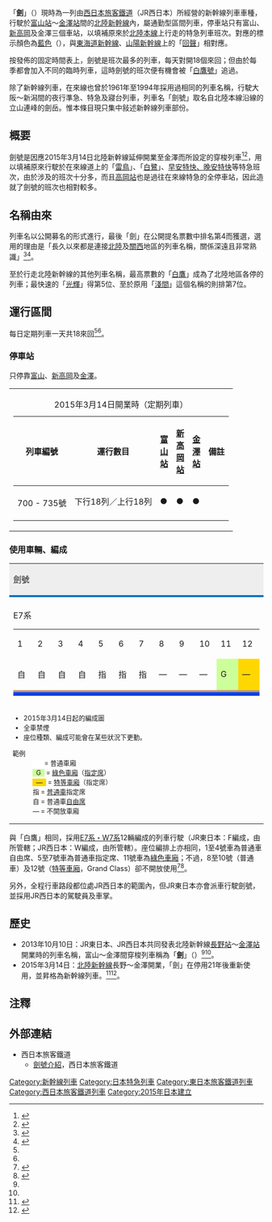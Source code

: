 {{列車名
|列車名       = 劍號
|公司色       = #0072bc
|圖像         = E7 F12 Shin-Takaoka 20150314.jpg
|圖像説明     = 一列JR東日本的E7系列車F12編成準備進入[[新高岡站|新高岡站]]的劍號列車（2015年3月14日）
|日文原名     = つるぎ
|羅馬拼音     = Tsurugi
|營運商       = [[西日本旅客鐵道|西日本旅客鐵道]]（JR西日本）
|列車種別     = [[特別急行列車|特急列車]]
|運行路段     = [[富山站_(日本)|富山]]－[[金澤站|金澤]]
|主要途徑路線 = [[北陸新幹線|北陸新幹線]]
|使用車輛     = [[新幹線E7/W7系電力動車組|W7系]]（JR西日本）<br/>E7系（JR東日本）
|服務開始日   = 2015年3月14日
|服務停止日   = 
|備註         = 
|全寬備註     = 
}}
「'''劍'''」（{{jpn|j=つるぎ|rm=Tsurugi|f=y}}）現時為一列由[[西日本旅客鐵道|西日本旅客鐵道]]（JR西日本）所經營的新幹線列車車種，行駛於[[富山站_(日本)|富山站]]～[[金澤站|金澤站]]間的[[北陸新幹線|北陸新幹線]]內，屬通勤型區間列車，停車站只有富山、[[新高岡站|新高岡]]及金澤三個車站，以填補原來於[[北陸本線|北陸本線]]上行走的特急列車班次。對應的標示顏色為[[藍色|藍色]]（{{color|#3050FF|■}}），與[[東海道新幹線|東海道新幹線]]、[[山陽新幹線|山陽新幹線]]上的「[[回聲號列車|回聲]]」相對應。

按發佈的固定時間表上，劍號是班次最多的列車，每天對開18個來回；但由於每季都會加入不同的臨時列車，這時劍號的班次便有機會被「[[白鷹號列車|白鷹號]]」追過。

除了新幹線列車，在來線也曾於1961年至1994年採用過相同的列車名稱，行駛大阪～新潟間的夜行準急、特急及寢台列車，列車名「劍號」取名自北陸本線沿線的立山連峰的劍岳。惟本條目現只集中敍述新幹線列車部份。

== 概要 ==
劍號是因應2015年3月14日北陸新幹線延伸開業至金澤而所設定的穿梭列車<ref name="jreast20140827">{{Cite press release|url=http://www.jreast.co.jp/press/2014/20140814.pdf|format=PDF|title=北陸新幹線 長野〜金沢間開業に伴う運行計画の概要について|publisher=東日本旅客鉄道|date=2014-08-27|accessdate=2014-08-27|archiveurl=https://web.archive.org/web/20140722234208/http://www.osaka-sandai.ac.jp/ce/rt/19xx/03/03IP-SPRG-HKRKSv3.pdf|archivedate=2014-07-22|dead-url=no}}</ref><ref name="jrwest20140827">{{Cite press release|url=http://www.westjr.co.jp/press/article/2014/08/page_6073.html|title=北陸新幹線 長野〜金沢間開業に伴う運行計画の概要について|publisher=西日本旅客鉄道|date=2014-08-27|accessdate=2014-08-27|archiveurl=https://web.archive.org/web/20140827061147/http://www.westjr.co.jp/press/article/2014/08/page_6073.html|archivedate=2014-08-27|dead-url=no}}</ref>，用以填補原來行駛於在來線道上的「[[雷鳥號列車|雷鳥]]」、「[[白鷺號列車|白鷺]]」、[[早安特快、晚安特快|早安特快、晚安特快]]等特急班次，由於涉及的班次十分多，而且[[高岡站|高岡站]]也是過往在來線特急的全停車站，因此造就了劍號的班次也相對較多。

==名稱由來==
列車名以公開募名的形式進行，最後「劍」在公開提名票數中排名第4而獲選，選用的理由是「長久以來都是連接[[北陸|北陸]]及[[近畿地方|關西]]地區的列車名稱，關係深遠且非常熟識」<ref name="jreast20131010">{{Cite press release|url=http://www.jreast.co.jp/press/2013/20131008.pdf|format=PDF|title=北陸新幹線の列車名の決定について|publisher=東日本旅客鉄道|date=2013-10-10|accessdate=2013-10-10|archiveurl=https://web.archive.org/web/20131010101516/http://www.jreast.co.jp/press/2013/20131008.pdf|archivedate=2013-10-10|dead-url=no}}</ref><ref name="westjr20131010">{{Cite press release|url=http://www.westjr.co.jp/press/article/2013/10/page_4570.html|title=北陸新幹線の列車名の決定について|publisher=西日本旅客鉄道|date=2013-10-10|accessdate=2014-11-14|archiveurl=https://web.archive.org/web/20141109113659/http://www.westjr.co.jp/press/article/2013/10/page_4570.html|archivedate=2014-11-09|dead-url=no}}</ref>。

至於行走北陸新幹線的其他列車名稱，最高票數的「[[白鷹號列車|白鷹]]」成為了北陸地區各停的列車；最快速的「[[光輝號列車|光輝]]」得第5位、至於原用「[[淺間號列車|淺間]]」這個名稱的則排第7位。

== 運行區間 ==
每日定期列車一天共18來回<ref name="jreast20140827" /><ref name="jrwest20140827" />。

===停車站===
只停靠[[富山站_(日本)|富山]]、[[新高岡站|新高岡]]及[[金澤站|金澤]]。
{| style="font-size:90%; margin:1em 0em 2em 3em;"
|-
|
{| class="wikitable" style="text-align:center; font-size:90%;"
|-
|+2015年3月14日開業時（定期列車）
!列車編號
!運行數目
!style="width:1em;"|[[富山站_(日本)|富山站]]
!style="width:1em;"|[[新高岡站|新高岡站]]
!style="width:1em;"|[[金澤站|金澤站]]
!備註
|-
!rowspan="2"|700 - 735號
!下行18列／上行18列
|●||●||●||style="text-align:left;"|
|-
|}
|}
=== 使用車輛、編成 ===
{| style="text-align:center; float:right; margin:1em 0em 2em 3em; padding:1em; border:solid 1px #999; width:15em;"
|style="background-color:#eee; border-bottom:solid 4px #0072bc;"|劍號
|-
|style="font-size:80%;"|{{TrainDirection|東京|金澤}}
|-
|E7系
{| class="wikitable" style="font-size:80%; margin:0.5em auto;"
|-
| style="width:2em;"| 1
| style="width:2em;"| 2
| style="width:2em;"| 3
| style="width:2em;"| 4
| style="width:2em;"| 5
| style="width:2em;"| 6
| style="width:2em;"| 7
| style="width:2em;"| 8
| style="width:2em;"| 9
| style="width:2em;"| 10
| style="width:2em;"| 11
| style="width:2em;"| 12
|-
|自
|自
|自
|自
|指
|指
|指
|—
|—
|—
|style="background-color:#cf9;"|G
|style="background-color:#ffd700;"|—
|-
|colspan="12" style="background-color:#0042fb; border-top:solid 4px #c4956e;"|
|}
|-
|style="text-align:left; font-size:80%;"|
* 2015年3月14日起的編成圖
* 全車禁煙
* 座位種類、編成可能會在某些狀況下更動。
; 範例
: <span style="background-color:#ffffff;"> 　 </span> = 普通車廂
: <span style="background-color:#cf9;">  G  </span> = [[綠色車廂|綠色車廂]]（[[指定席|指定席]]）
: <span style="background-color:#ffd700;">  —  </span> = [[特等車廂|特等車廂]]（指定席）
: 指 = [[普通車|普通車]]指定席
: 自 = 普通車[[自由席|自由席]]
: — = 不開放車廂
|}
與「白鷹」相同，採用[[新幹線E7/W7系電力動車組|E7系・W7系]]12輛編成的列車行駛（JR東日本：F編成，由{{link-ja|長野新幹線車輛中心|長野新幹線車両センター}}所管轄；JR西日本：W編成，由{{link-ja|白山綜合車輛所|白山総合車両所}}所管轄）。座位編排上亦相同，1至4號車為普通車自由席、5至7號車為普通車指定席、11號車為[[綠色車廂|綠色車廂]]；不過，8至10號（普通車）及12號（[[特等車廂|特等車廂]]，Grand Class）卻不開放使用<ref>{{Cite press release|url=http://www.jreast.co.jp/press/2014/20150122.pdf|format=PDF|title=北陸新幹線（W7・E7系）「グランクラス」のサービス内容について|publisher=東日本旅客鉄道|date=2015-01-30|accessdate=2015-01-30|archiveurl=https://web.archive.org/web/20150131152047/http://www.jreast.co.jp/press/2014/20150122.pdf|archivedate=2015-01-31|dead-url=no}}</ref><ref>{{Cite press release|url=http://www.westjr.co.jp/press/article/2015/01/page_6750.html|title=北陸新幹線（W7・E7系）「グランクラス」のサービス内容について|publisher=西日本旅客鉄道|date=2015-01-30|accessdate=2015-01-30|archiveurl=https://web.archive.org/web/20150130091944/http://www.westjr.co.jp/press/article/2015/01/page_6750.html|archivedate=2015-01-30|dead-url=no}}</ref>。

另外，全程行車路段都位處JR西日本的範圍內，但JR東日本亦會派車行駛劍號，並採用JR西日本的駕駛員及車掌。

== 歷史 ==
* 2013年10月10日：JR東日本、JR西日本共同發表北陸新幹線[[長野站|長野站]]～[[金澤站|金澤站]]開業時的列車名稱，富山～金澤間穿梭列車稱為「'''劍'''」（{{lang|ja|つるぎ}}）<ref name="jreast20131010" /><ref name="westjr20131010" />。
* 2015年3月14日：[[北陸新幹線|北陸新幹線]]長野～金澤開業，「劍」在停用21年後重新使用，並昇格為新幹線列車。<ref>{{Cite press release|url=http://www.jreast.co.jp/press/2014/20141222.pdf|format=PDF|title=2015年3月ダイヤ改正について|publisher=東日本旅客鉄道|date=2014-12-19|accessdate=2014-12-19|archiveurl=https://web.archive.org/web/20141219052143/http://www.jreast.co.jp/press/2014/20141222.pdf|archivedate=2014-12-19|dead-url=yes}}</ref><ref>{{Cite press release|url=http://www.westjr.co.jp/press/article/items/141219_00_honsya.pdf|format=PDF|title=平成27年春ダイヤ改正について|publisher=西日本旅客鉄道|date=2014-12-19|accessdate=2014-12-19|archiveurl=https://web.archive.org/web/20141219145441/http://www.westjr.co.jp/press/article/items/141219_00_honsya.pdf|archivedate=2014-12-19|dead-url=no}}</ref>。

==注釋==
{{reflist}}

==外部連結==
* 西日本旅客鐵道
** [http://www.jr-odekake.net/train/tsurugi_w7/ 劍號介紹]{{Wayback|url=http://www.jr-odekake.net/train/tsurugi_w7/ |date=20150402170915 }}，西日本旅客鐵道

{{新幹線}}
{{DEFAULTSORT:Kagayaki}}
[[Category:新幹線列車|Category:新幹線列車]]
[[Category:日本特急列車|Category:日本特急列車]]
[[Category:東日本旅客鐵道列車|Category:東日本旅客鐵道列車]]
[[Category:西日本旅客鐵道列車|Category:西日本旅客鐵道列車]]
[[Category:2015年日本建立|Category:2015年日本建立]]